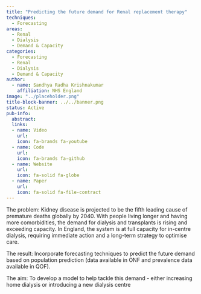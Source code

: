 ```yaml
---
title: "Predicting the future demand for Renal replacement therapy"
techniques:
  - Forecasting
areas:
  - Renal
  - Dialysis
  - Demand & Capacity
categories:
  - Forecasting
  - Renal
  - Dialysis
  - Demand & Capacity
author:
  - name: Sandhya Radha Krishnakumar
    affiliation: NHS England
image: "../placeholder.png"
title-block-banner: ../../banner.png
status: Active
pub-info:
  abstract:
  links:
  - name: Video
    url:
    icon: fa-brands fa-youtube
  - name: Code
    url:
    icon: fa-brands fa-github
  - name: Website
    url:
    icon: fa-solid fa-globe
  - name: Paper
    url:
    icon: fa-solid fa-file-contract
---
```


The problem: Kidney disease is projected to be the fifth leading cause of premature deaths globally by 2040. With people living longer and having more comorbidities, the demand for dialysis and transplants is rising and exceeding capacity. In England, the system is at full capacity for in-centre dialysis, requiring immediate action and a long-term strategy to optimise care.

The result: Incorporate forecasting techniques to predict the future demand based on population prediction (data available in ONF and prevalence data available in QOF).

The aim: To develop a model to help tackle this demand - either increasing home dialysis or introducing a new dialysis centre
